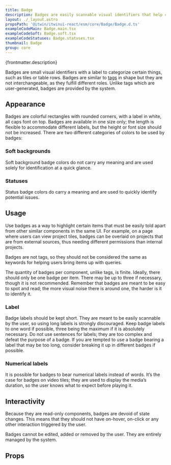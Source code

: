 ```yaml
---
title: Badge
description: Badges are easily scannable visual identifiers that help categorize items of a same nature on a page.
layout: ./_layout.astro
propsPath: '@itwin/itwinui-react/esm/core/Badge/Badge.d.ts'
exampleCodeMain: Badge.main.tsx
exampleCodeSoft: Badge.soft.tsx
exampleCodeStatuses: Badge.statuses.tsx
thumbnail: Badge
group: core
---
```



<p>{frontmatter.description}</p>

<LiveExample src={frontmatter.exampleCodeMain} />

Badges are small visual identifiers with a label to categorize certain things, such as tiles or table rows. Badges are similar to [tags](tag) in shape but they are not interchangeable, as they fulfill different roles. Unlike tags which are user-generated, badges are provided by the system.

## Appearance

Badges are colorful rectangles with rounded corners, with a label in white, all caps font on top. Badges are available in one size only; the length is flexible to accommodate different labels, but the height or font size should not be increased. There are two different categories of colors to be used by badges:

### Soft backgrounds

Soft background badge colors do not carry any meaning and are used solely for identification at a quick glance.

<LiveExample src={frontmatter.exampleCodeSoft} />

### Statuses

Status badge colors do carry a meaning and are used to quickly identify potential issues.

<LiveExample src={frontmatter.exampleCodeStatuses} />

## Usage

Use badges as a way to highlight certain items that must be easily told apart from other similar components in the same UI. For example, on a page where users can view project tiles, badges can be overlaid on projects that are from external sources, thus needing different permissions than internal projects.

Badges are not tags, so they should not be considered the same as keywords for helping users bring items up with queries.

The quantity of badges per component, unlike tags, is finite. Ideally, there should only be one badge per item. There may be up to three if necessary, though it is not recommended. Remember that badges are meant to be easy to spot and read; the more visual noise there is around one, the harder is it to identify it.

### Label

Badge labels should be kept short. They are meant to be easily scannable by the user, so using long labels is strongly discouraged. Keep badge labels to one word if possible, three being the maximum if it is absolutely necessary. Do not use sentences for labels; they are too complex and defeat the purpose of a badge. If you are tempted to use a badge bearing a label that may be too long, consider breaking it up in different badges if possible.

### Numerical labels

It is possible for badges to bear numerical labels instead of words. It’s the case for badges on video tiles; they are used to display the media’s duration, so the user knows what to expect before playing it.

## Interactivity

Because they are read-only components, badges are devoid of state changes. This means that they should not have on-hover, on-click or any other interaction triggered by the user.

Badges cannot be edited, added or removed by the user. They are entirely managed by the system.

## Props

<PropsTable path={frontmatter.propsPath} />
